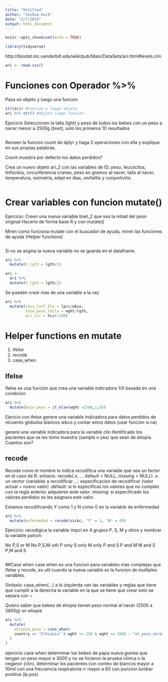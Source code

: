 ```yaml
---
title: "Untitled"
author: "Joshua Kock"
date: "2/7/2019"
output: html_document
---
```


```r
knitr::opts_chunk$set(echo = TRUE)
```

```r
library(tidyverse)
```

http://biostat.mc.vanderbilt.edu/wiki/pub/Main/DataSets/ari.html#levels.clin


```r
ari <- read.csv()
```

# Funciones con Operador %>% 

Pasa un objeto y luego una funcion

```r
str(ari) #Funcion y luego objeto
ari %>% str() #objeto luego funcion
```

Ejercicio
Seleccionen la talla (lght) y peso de todos los bebes con un peso a nacer menor a 2500g (biwt), solo los primeros 10 resultados
```r

```

Revisen la funcion count de dplyr y haga 2 operaciones con ella y explique en sus propias palabras.

Count muestra por defecto los datos perdidos?

Crea un nuevo objeto ari_2 con las variables de ID, peso, leucocitos, linfocitos, circunferencia craneo, peso en gramos al nacer, talla al nacer, temperatura, oximetria, edad en dias, omfalitis y conjuntivitis.
```r

```

# Crear variables con funcion mutate()

Ejercicio:
Creen una nueva variable biwt_2 que sea la mitad del peso original
Hacerlo de forma base R y con mutate()

Miren como funciona mutate con el buscador de ayuda, miren las funciones de ayuda (Helper functions)
```r

```

Si no se asgina la nueva variable no se guarda en el dataframe.
```r
ari %>% 
  mutate(h_lgth = lgth/2)
```

```r
ari <- 
  ari %>%
  mutate(h_lgth = lgth/2)
```

Se pueden crear mas de una variable a la vez
```r
ari %>%
  mutate(tasa_linf_bla = lpcc/wbco,
         tasa_peso_talla = wght/lgth,
         pct_cir = hcir/100)
```

# Helper functions en mutate

1) ifelse
2) recode
3) case_when

## Ifelse
Ifelse es una funcion que crea una variable indicadora 1/0 basada en una condicion
```r
ari %>% 
  mutate(bajo_peso = if_else(wght <2500,1,0))
```

Ejericio
con ifelse genere una variable indicadora para datos perdidos de recuento globulos blancos wbco y contar estos datos (usar funcion is.na)

genere una variable indicadora para la variable clin ifentificado los pacientes que se les tomo muestra (sample o yes) que sean de etiopia. Cuantos son?

## recode
Recode como el nombre lo indica recodifica una variable que sea un factor en el caso de R.
sintaxis: recode(.x, ... default = NULL, missing = NULL)
.x: un vector (variable) a recodificar
...: especificacion de recodificar (valor actual = nuevo valor)
.default: si lo especificas los valores que no cumplan con la regla anterior adquieren este valor.
missing: si especificado los valores perdidos se les asignara este valor.

Estamos recodificando Y como 1 y N como 0 en la variable de enfermedad
```r
ari %>% 
  mutate(enfermedad = recode(sickc, "Y" = 1, "N" = 0))
```

Ejercicio:
recodigica la variable impcl en 4 grupos P, S, M y otros y nombrar la variable patron:

No P,S or M
No P,S,M-oth
P only
S only
M only
P and S
P and M
M and S
P,M and S
```r

```

##Case when
case when es una funcion para variables mas complejas que ifelse y recode, es util cuando la nueva variable es la funcion de multiples variables.

Sintaxis: case_when(...)
a la izquierda van las variables y reglas que tiene que cumplir a la derecha la variable en la que se tiene que crear esto se separa con ~

Quiero saber que bebes de etiopia tienen peso normal al nacer (2500 a 3800g) en etiopia
```r
ari %>% 
  mutate(
    etiopia_peso = case_when(
    country == "Ethiopia" & wght >= 250 & wght <= 3800 ~ "et_peso_norm"
  )
)
```

ejercicio case when
determinar los bebes de papa nueva guinea que tengan un peso mayor a 3000 y no se hicieron la prueba clinica o la negaron (clin).
determinar los pacientes con conteo de blancos mayor a 10mil con una frecuencia respiratoria rr mayor a 60 con puncion lumbar positiva (lp.pos)
